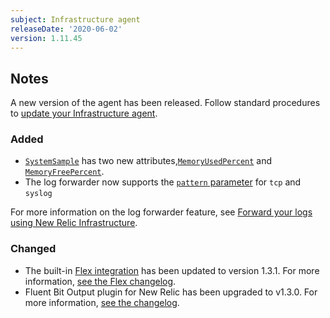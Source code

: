 ```yaml
---
subject: Infrastructure agent
releaseDate: '2020-06-02'
version: 1.11.45
---
```


## Notes

A new version of the agent has been released. Follow standard procedures to [update your Infrastructure agent](/docs/infrastructure/new-relic-infrastructure/installation/update-infrastructure-agent).

### Added

* [`SystemSample`](https://docs.newrelic.com/docs/infrastructure/manage-your-data/data-instrumentation/default-infrastructure-events) has two new attributes,[`MemoryUsedPercent`](https://docs.newrelic.com/attribute-dictionary/systemsample/memoryusedpercent) and [`MemoryFreePercent`](https://docs.newrelic.com/attribute-dictionary/systemsample/memoryfreepercent).
* The log forwarder now supports the [`pattern` parameter](https://docs.newrelic.com/docs/logs/enable-new-relic-logs/1-enable-logs/forward-your-logs-using-new-relic-infrastructure#parameters) for `tcp` and `syslog`

For more information on the log forwarder feature, see [Forward your logs using New Relic Infrastructure](https://docs.newrelic.com/docs/logs/enable-new-relic-logs/1-enable-logs/forward-your-logs-using-new-relic-infrastructure).

### Changed

* The built-in [Flex integration](https://github.com/newrelic/nri-flex) has been updated to version 1.3.1. For more information, [see the Flex changelog](https://github.com/newrelic/nri-flex/releases).
* Fluent Bit Output plugin for New Relic has been upgraded to v1.3.0. For more information, [see the changelog](https://github.com/newrelic/newrelic-fluent-bit-output/releases/tag/1.3.0).
